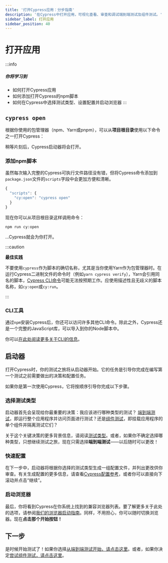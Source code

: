 ```yaml
---
title: '打开Cypress应用：分步指南'
description: '在Cypress中打开应用，可视化查看、审查和调试端到端测试及组件测试。'
sidebar_label: 打开应用
sidebar_position: 40
---
```


<ProductHeading product="app" />

# 打开应用

:::info

##### <Icon name="question-circle" color="#4BBFD2" /> 你将学习到

- 如何打开Cypress应用
- 如何添加打开Cypress的npm脚本
- 如何在Cypress中选择测试类型、设置配置并启动浏览器
  :::

## `cypress open`

根据你使用的包管理器（npm、Yarn或pnpm），可以从**项目根目录**使用以下命令之一打开Cypress：

<CypressOpenCommands />

稍等片刻后，Cypress启动器将会打开。

### 添加npm脚本

虽然每次输入完整的Cypress可执行文件路径没有错，但将Cypress命令添加到`package.json`文件的`scripts`字段中会更加方便和清晰。

```javascript
{
  "scripts": {
    "cy:open": "cypress open"
  }
}
```

现在你可以从项目根目录这样调用命令：

```shell
npm run cy:open
```

...Cypress就会为你打开。

:::caution

<strong>最佳实践</strong>

不要使用`cypress`作为脚本的确切名称，尤其是当你使用Yarn作为包管理器时。在运行Cypress二进制文件的命令时（例如`yarn cypress verify`），Yarn会引用同名的脚本，[Cypress CLI命令](/app/references/command-line)可能无法按预期工作。应使用描述性且无歧义的脚本名称，如`cy:open`或`cy:run`。

:::

### CLI工具

通过`npm`安装Cypress后，你还可以访问许多其他CLI命令。除此之外，Cypress还是一个完整的JavaScript库，可以导入到你的Node脚本中。

你可以[在此处阅读更多关于CLI的信息](/app/references/command-line)。

## 启动器

<DocsImage
  src="/img/app/core-concepts/open-mode/the-launchpad.png"
  alt="启动器窗口"
/>

打开Cypress时，你的测试之旅将从启动器开始。它的任务是引导你完成在编写第一个测试之前需要做出的决策和配置任务。

如果你是第一次使用Cypress，它将按顺序引导你完成以下步骤。

### 选择测试类型

<DocsImage
  src="/img/app/get-started/open-the-app/choose-testing-type.png"
  alt="启动器测试类型选择器"
/>

启动器首先会呈现给你最重要的决策：我应该进行哪种类型的测试？
[端到端测试](/app/core-concepts/testing-types#What-is-E2E-Testing)，即运行整个应用程序并访问页面进行测试？还是[组件测试](/app/core-concepts/testing-types#What-is-Component-Testing)，即挂载应用程序的单个组件并隔离测试它们？

关于这个关键决策的更多背景信息，请阅读[测试类型](/app/core-concepts/testing-types)。或者，如果你不确定选择哪种类型，只想继续测试之旅，现在只需选择**端到端测试**——以后随时可以更改！

### 快速配置

<DocsImage
  src="/img/app/get-started/open-the-app/scaffolded-files.png"
  alt="启动器生成的文件列表"
/>

在下一步中，启动器将根据你选择的测试类型生成一组配置文件，并列出更改供你审查。有关生成配置的更多信息，请查看[Cypress配置参考](/app/references/configuration)，或者你可以直接向下滚动并点击“继续”。

### 启动浏览器

<DocsImage
  src="/img/app/get-started/open-the-app/select-browser.png"
  alt="启动器浏览器选择器"
/>

最后，你将看到Cypress在你系统上找到的兼容浏览器列表。要了解更多关于此处的选项，请参阅[我们的浏览器启动指南](/app/references/launching-browsers)。同样，不用担心，你可以随时切换浏览器。现在**点击那个开始按钮！**

## 下一步

是时候开始测试了！如果你选择[从端到端测试开始，请点击这里](/app/end-to-end-testing/writing-your-first-end-to-end-test)。或者，如果你决定[尝试组件测试，请点击这里](/app/component-testing/get-started)。